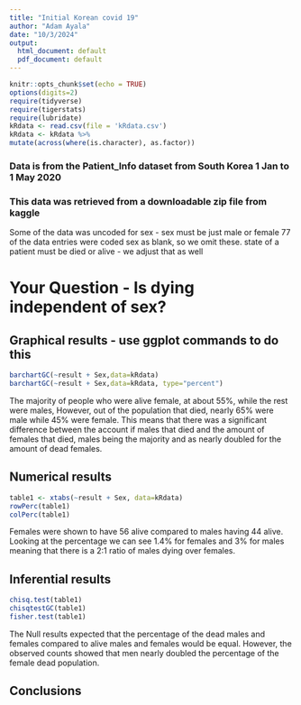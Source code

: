```yaml
---
title: "Initial Korean covid 19"
author: "Adam Ayala"
date: "10/3/2024"
output:
  html_document: default
  pdf_document: default
---
```


```r
knitr::opts_chunk$set(echo = TRUE)
options(digits=2)
require(tidyverse)
require(tigerstats)
require(lubridate)
kRdata <- read.csv(file = 'kRdata.csv')
kRdata <- kRdata %>%
mutate(across(where(is.character), as.factor))

```
### Data is from the Patient_Info dataset from South Korea 1 Jan to 1 May 2020
### This data was retrieved from a downloadable zip file from kaggle

Some of the data was uncoded for sex - sex must be just male or female
77 of the data entries were coded sex  as blank, so we omit these.
state of a patient must be died or alive - we adjust that as well   
  
# Your Question - Is dying independent of sex?






## Graphical results - use ggplot commands to do this  

```r
barchartGC(~result + Sex,data=kRdata)
barchartGC(~result + Sex,data=kRdata, type="percent")

```

The majority of people who were alive female, at about 55%, while the rest were males, However, out of the population that died, nearly 65% were male while 45% were female. This means that there was a significant difference between the account if males that died and the amount of females that died, males being the majority and as nearly doubled for the amount of dead females. 

  
## Numerical results
```r
table1 <- xtabs(~result + Sex, data=kRdata)
rowPerc(table1)
colPerc(table1)
```

Females were shown to have 56 alive compared to males having 44 alive. Looking at the percentage we can see 1.4% for females and 3% for males meaning that there is a 2:1 ratio of males dying over females.

## Inferential results 

```r
chisq.test(table1)
chisqtestGC(table1)
fisher.test(table1)
```

The Null results expected that the percentage of the dead males and females compared to alive males and females would be equal. However, the observed counts showed that men nearly doubled the percentage of the female dead population. 


## Conclusions

